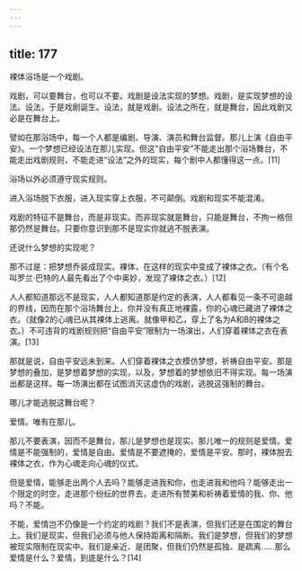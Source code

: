 ```yaml
---
---
---
```

title: 177
---



裸体浴场是一个戏剧。

戏剧，可以要舞台，也可以不要。戏剧是设法实现的梦想。戏剧，是实现梦想的设法。设法，于是戏剧诞生。设法，就是戏剧。设法之所在，就是舞台，因此戏剧又必是在舞台上。

譬如在那浴场中，每一个人都是编剧、导演、演员和舞台监督。那儿上演《自由平安》。一个梦想已经设法在那儿实现。但这“自由平安”不能走出那个浴场舞台，不能走出戏剧规则，不能走进“设法”之外的现实，每个剧中人都懂得这一点。[11]

浴场以外必须遵守现实规则。

进入浴场脱下衣服，进入现实穿上衣服，不可颠倒。戏剧和现实不能混淆。

戏剧的特征不是舞台，而是非现实。而非现实就是舞台，只能是舞台，不拘一格但那仍然是舞台。只要你意识到那不是现实你就逃不脱表演。

还说什么梦想的实现呢？

那不过是：把梦想乔装成现实。裸体，在这样的现实中变成了裸体之衣。（有个名叫罗兰·巴特的人最先看出了个中奥妙，发现了裸体之衣。）[12]

人人都知道那远不是现实，人人都知道那是约定的表演，人人都看见一条不可逾越的界线，因而在那个浴场舞台上，你并没有真正地裸露，你的心魂已藏进了裸体之衣。（就像2的心魂已从其裸体上逃离。就像甲和乙，穿上了名为A和B的裸体之衣。）不可违背的戏剧规则把“自由平安”限制为一场演出，人们穿着裸体之衣在表演。[13]

那就是说，自由平安远未到来。人们穿着裸体之衣模仿梦想，祈祷自由平安。那是梦想的叠加，是梦想着梦想的实现，以及，梦想着的梦想依旧不得实现。每一场演出都是这样。每一场演出都在试图消灭这虚伪的戏剧，逃脱这强制的舞台。

哪儿才能逃脱这舞台呢？

爱情。唯有在那儿。

那儿不要表演，因而不是舞台，那儿是梦想也是现实。那儿唯一的规则是爱情。爱情是不能强制的，爱情是自由。爱情是不要遮掩的，爱情是平安。那时，裸体脱去裸体之衣，作为心魂走向心魂的仪式。

但是爱情，能够走出两个人去吗？能够走进我和你，也走进我和他吗？能够走出一个限定的时空，走进那个纷纭的世界去，走进所有赞美和祈祷着爱情的我、你、他吗？不能。

不能，爱情岂不仍像是一个约定的戏剧？我们不是表演，但我们还是在围定的舞台上。我们是现实，但我们必须与他人保持距离和隔断。我们是梦想，但我们的梦想被现实限制在现实中。我们是亲近、是团聚，但我们仍然是孤独、是疏离……那么爱情是什么？爱情，到底是什么？[14]